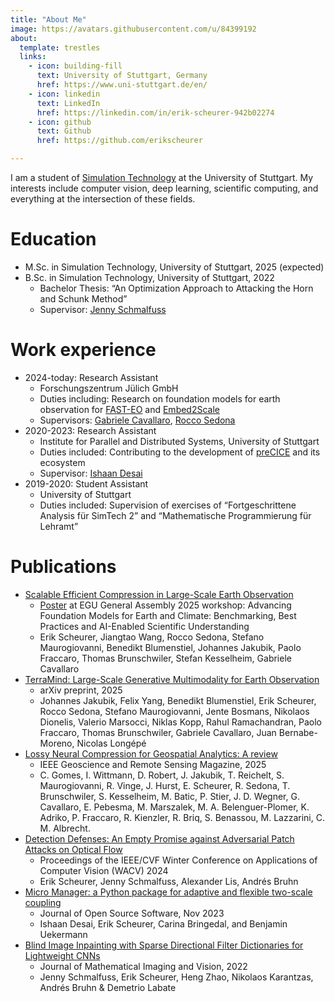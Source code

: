 ```yaml
---
title: "About Me"
image: https://avatars.githubusercontent.com/u/84399192
about:
  template: trestles
  links:
    - icon: building-fill
      text: University of Stuttgart, Germany
      href: https://www.uni-stuttgart.de/en/
    - icon: linkedin
      text: LinkedIn
      href: https://linkedin.com/in/erik-scheurer-942b02274
    - icon: github
      text: Github
      href: https://github.com/erikscheurer

---
```


I am a student of [Simulation Technology](https://www.simtech.uni-stuttgart.de) at the University of Stuttgart. My interests include computer vision, deep learning, scientific computing, and everything at the intersection of these fields.

Education
======
* M.Sc. in Simulation Technology, University of Stuttgart, 2025 (expected)
* B.Sc. in Simulation Technology, University of Stuttgart, 2022
  * Bachelor Thesis: "An Optimization Approach to Attacking the Horn and Schunk Method"
  * Supervisor: [Jenny Schmalfuss](https://www.vis.uni-stuttgart.de/en/team/Schmalfuss/)

Work experience
======
* 2024-today: Research Assistant
  * Forschungszentrum Jülich GmbH
  * Duties including: Research on foundation models for earth observation for [FAST-EO](https://www.fast-eo.eu/) and [Embed2Scale](https://embed2scale.eu/)
  * Supervisors: [Gabriele Cavallaro](https://www.gabriele-cavallaro.com/), [Rocco Sedona](https://www.fz-juelich.de/profile/sedona_r)

* 2020-2023: Research Assistant
  * Institute for Parallel and Distributed Systems, University of Stuttgart
  * Duties included: Contributing to the development of [preCICE](precice.org) and its ecosystem
  * Supervisor: [Ishaan Desai](https://www.ipvs.uni-stuttgart.de/institute/team/Desai/)

* 2019-2020: Student Assistant
  * University of Stuttgart
  * Duties included: Supervision of exercises of "Fortgeschrittene Analysis für SimTech 2" and "Mathematische Programmierung für Lehramt"

Publications
======
* [Scalable Efficient Compression in Large-Scale Earth Observation](https://meetingorganizer.copernicus.org/EGU25/EGU25-19016.html)
  * [Poster](posts/EGU25/Poster_Scheurer_Compression.pdf) at EGU General Assembly 2025 workshop: Advancing Foundation Models for Earth and Climate: Benchmarking, Best Practices and AI-Enabled Scientific Understanding
  *  Erik Scheurer, Jiangtao Wang, Rocco Sedona, Stefano Maurogiovanni, Benedikt Blumenstiel, Johannes Jakubik, Paolo Fraccaro, Thomas Brunschwiler, Stefan Kesselheim, Gabriele Cavallaro
* [TerraMind: Large-Scale Generative Multimodality for Earth Observation](https://arxiv.org/abs/2504.11171)
  * arXiv preprint, 2025
  * Johannes Jakubik, Felix Yang, Benedikt Blumenstiel, Erik Scheurer, Rocco Sedona, Stefano Maurogiovanni, Jente Bosmans, Nikolaos Dionelis, Valerio Marsocci, Niklas Kopp, Rahul Ramachandran, Paolo Fraccaro, Thomas Brunschwiler, Gabriele Cavallaro, Juan Bernabe-Moreno, Nicolas Longépé
* [Lossy Neural Compression for Geospatial Analytics: A review](https://ieeexplore.ieee.org/document/10934749)
  * IEEE Geoscience and Remote Sensing Magazine, 2025
  * C. Gomes, I. Wittmann, D. Robert, J. Jakubik, T. Reichelt, S. Maurogiovanni, R. Vinge, J. Hurst, E. Scheurer, R. Sedona, T. Brunschwiler, S. Kesselheim, M. Batic, P. Stier, J. D. Wegner, G. Cavallaro, E. Pebesma, M. Marszalek, M. A. Belenguer-Plomer, K. Adriko, P. Fraccaro, R. Kienzler, R. Briq, S. Benassou, M. Lazzarini, C. M. Albrecht.
* [Detection Defenses: An Empty Promise against Adversarial Patch Attacks on Optical Flow](https://openaccess.thecvf.com/content/WACV2024/html/Scheurer_Detection_Defenses_An_Empty_Promise_Against_Adversarial_Patch_Attacks_on_WACV_2024_paper.html)
  * Proceedings of the IEEE/CVF Winter Conference on Applications of Computer Vision (WACV) 2024
  * Erik Scheurer, Jenny Schmalfuss, Alexander Lis, Andrés Bruhn
* [Micro Manager: a Python package for adaptive and flexible two-scale coupling](https://joss.theoj.org/papers/10.21105/joss.05842)
  * Journal of Open Source Software, Nov 2023
  * Ishaan Desai, Erik Scheurer, Carina Bringedal, and Benjamin Uekermann
* [Blind Image Inpainting with Sparse Directional Filter Dictionaries for Lightweight CNNs](https://link.springer.com/article/10.1007/s10851-022-01119-6)
  * Journal of Mathematical Imaging and Vision, 2022
  * Jenny Schmalfuss, Erik Scheurer, Heng Zhao, Nikolaos Karantzas, Andrés Bruhn & Demetrio Labate
